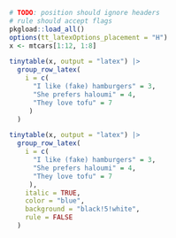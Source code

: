 
```r
# TODO: position should ignore headers
# rule should accept flags
pkgload::load_all()
options(tt_latexOptions_placement = "H")
x <- mtcars[1:12, 1:8]

tinytable(x, output = "latex") |> 
  group_row_latex(
    i = c(
      "I like (fake) hamburgers" = 3,
      "She prefers haloumi" = 4,
      "They love tofu" = 7
     )
  )
```


```r
tinytable(x, output = "latex") |> 
  group_row_latex(
    i = c(
      "I like (fake) hamburgers" = 3,
      "She prefers haloumi" = 4,
      "They love tofu" = 7
     ),
    italic = TRUE,
    color = "blue",
    background = "black!5!white",
    rule = FALSE
  )
```
